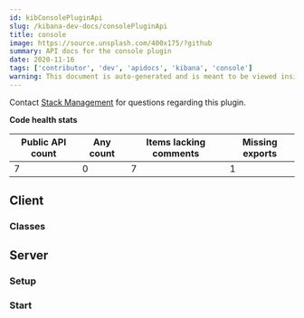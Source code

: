 ```yaml
---
id: kibConsolePluginApi
slug: /kibana-dev-docs/consolePluginApi
title: console
image: https://source.unsplash.com/400x175/?github
summary: API docs for the console plugin
date: 2020-11-16
tags: ['contributor', 'dev', 'apidocs', 'kibana', 'console']
warning: This document is auto-generated and is meant to be viewed inside our experimental, new docs system. Reach out in #docs-engineering for more info.
---
```




Contact [Stack Management](https://github.com/orgs/elastic/teams/kibana-stack-management) for questions regarding this plugin.

**Code health stats**

| Public API count  | Any count | Items lacking comments | Missing exports | 
|-------------------|-----------|------------------------|-----------------|
| 7 | 0 | 7 | 1 |

## Client

### Classes
<DocDefinitionList data={consoleObj.client.classes}/>

## Server

### Setup
<DocDefinitionList data={[consoleObj.server.setup]}/>

### Start
<DocDefinitionList data={[consoleObj.server.start]}/>

